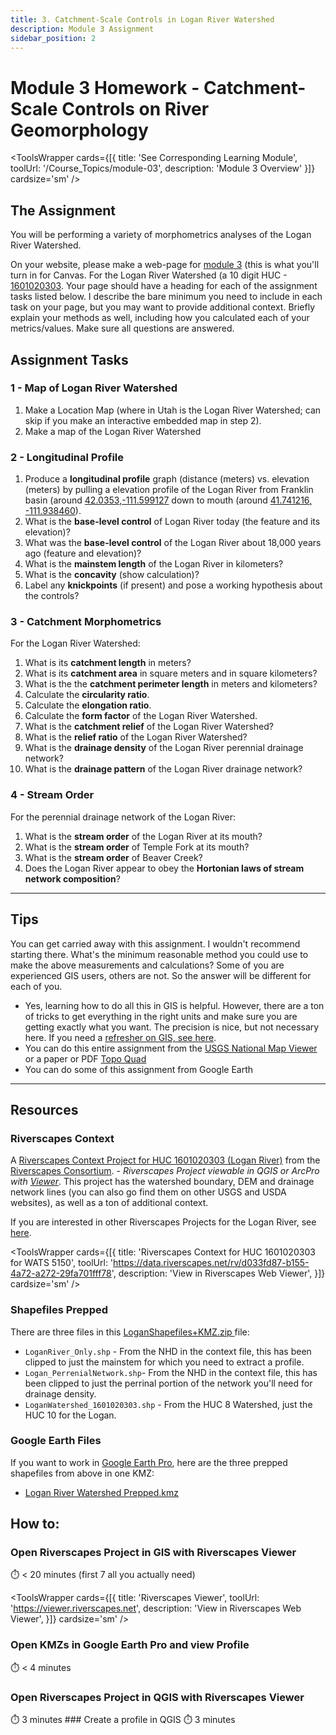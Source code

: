 ```yaml
---
title: 3. Catchment-Scale Controls in Logan River Watershed
description: Module 3 Assignment
sidebar_position: 2
---
```

# Module 3 Homework - Catchment-Scale Controls on River Geomorphology



<ToolsWrapper
  cards={[{
    title: 'See Corresponding Learning Module',
    toolUrl: '/Course_Topics/module-03',
    description: 'Module 3 Overview'
  }]}
  cardsize='sm'
/>


## The Assignment

You will be performing a variety of morphometrics analyses of the Logan River Watershed.

On your website, please make a web-page for [module 3](/Course_Topics/module-03) (this is what you'll turn in for Canvas. For the Logan River Watershed (a 10 digit HUC - [1601020303](https://data.riverscapes.net/p/d033fd87-b155-4a72-a272-29fa701fff78/). Your page should have a heading for each of the assignment tasks listed below. I describe the bare minimum you need to include in each task on your page, but you may want to provide additional context. Briefly explain your methods as well, including how you calculated each of your metrics/values. Make sure all questions are answered.

## Assignment Tasks

### 1 - Map of Logan River Watershed 
1. Make a Location Map (where in Utah is the Logan River Watershed; can skip if you make an interactive embedded map in step 2).
2. Make a map of the Logan River Watershed

### 2 - Longitudinal Profile
1. Produce a **longitudinal profile** graph (distance (meters) vs. elevation (meters)  by pulling a elevation profile of the Logan River from Franklin basin (around  [42.0353,-111.599127](https://goo.gl/maps/qHmhTkBy8H4w7BdK7) down to mouth (around [41.741216, -111.938460](https://goo.gl/maps/vKCdUaMe1im98wTL8)). 
2. What is the **base-level control** of Logan River today (the feature and its elevation)?
3. What was the **base-level control** of the Logan River about 18,000 years ago (feature and elevation)? 
4. What is the **mainstem length** of the  Logan River in kilometers?
5. What is the **concavity** (show calculation)?
6. Label any **knickpoints** (if present) and pose a working hypothesis about the controls?

### 3 - Catchment Morphometrics

For the Logan River Watershed:
1. What is its **catchment length** in meters? 
2. What is its **catchment area** in square meters and in square kilometers?
3. What is the the **catchment perimeter length** in meters and kilometers?
4. Calculate the **circularity ratio**.
5. Calculate the **elongation ratio**.
6. Calculate the **form factor** of the Logan River Watershed.
7. What is the **catchment relief** of the Logan River Watershed?
8.  What is the **relief ratio** of the Logan River Watershed? 
9.  What is the  **drainage density** of the Logan River perennial drainage network?
10.  What is the **drainage pattern** of the Logan River drainage network?

### 4 - Stream Order
For the perennial drainage network of the Logan River:
1. What is the **stream order** of the Logan River at its mouth?
2. What is the **stream order** of Temple Fork at its mouth?
3. What is the **stream order** of Beaver Creek?
4. Does the Logan River appear to obey the **Hortonian laws of stream network composition**?

----------

## Tips
You can get carried away with this assignment. I wouldn't recommend starting there. What's the minimum reasonable method you could use to make the above measurements and calculations? Some of you are experienced GIS users, others are not. So the answer will be different for each of you.
- Yes, learning how to do all this in GIS is helpful. However, there are a ton of tricks to get everything in the right units and make sure you are getting exactly what you want. The precision is nice, but not necessary here. If you need a [refresher on GIS, see here](https://mgimond.github.io/Spatial/introGIS). 
- You can do this entire assignment from the [USGS National Map Viewer](https://viewer.nationalmap.gov/advanced-viewer/) or a paper or PDF [Topo Quad](https://www.sciencebase.gov/catalog/item/5e3bc574e4b0edb47bdf09b6)
- You can do some of this assignment from Google Earth

------------------------
## Resources

### Riverscapes Context 

A [Riverscapes Context Project for HUC 1601020303 (Logan River)](https://data.riverscapes.net/p/d033fd87-b155-4a72-a272-29fa701fff78/) from the [Riverscapes Consortium](http://riverscapes.net). - *Riverscapes Project viewable in  QGIS or ArcPro with [Viewer](http://viewer.riverscapes.net)*. This project has the watershed boundary, DEM and drainage network lines (you can also go find them on other USGS and USDA websites), as well as a ton of additional context. 

If you are interested in other Riverscapes Projects for the Logan River, see [here](https://data.riverscapes.net/s?type=Project&boundsId=778facfe-ac34-4ff7-b70c-096d25267162&geo=-111.70878756791353%2C41.88449839624283%2C9.287251608945853).

<ToolsWrapper
  cards={[{
    title: 'Riverscapes Context for HUC 1601020303 for WATS 5150',
    toolUrl: 'https://data.riverscapes.net/rv/d033fd87-b155-4a72-a272-29fa701fff78',
    description: 'View in Riverscapes Web Viewer',
  }]}
  cardsize='sm'
/>

### Shapefiles Prepped
There are three files in this [LoganShapefiles+KMZ.zip ](https://usu.instructure.com/files/79946836/download?download_frd=1) <i class="fa fa-file-archive-o" aria-hidden="true"></i> file:
- `LoganRiver_Only.shp` - From the NHD in the context file, this has been clipped to just the mainstem for which you need to extract a profile.
- `Logan_PerrenialNetwork.shp`-  From the NHD in the context file, this has been clipped to just the perrinal portion of the network you'll need for drainage density.
- `LoganWatershed_1601020303.shp` -  From the HUC 8 Watershed, just the HUC 10 for the Logan.

### Google Earth Files
If you want to work in [Google Earth Pro](https://www.google.com/earth/versions/download-thank-you/?usagestats=1), here are the three prepped shapefiles from above in one KMZ:
- [Logan River Watershed Prepped.kmz](https://usu.instructure.com/files/79946820/download?download_frd=1)

## How to:

### Open Riverscapes Project in GIS with Riverscapes Viewer


<YouTubeEmbed videoId="QLboT-YJw-I" title="Open Riverscapes Project in GIS with Viewer" />
⏱️ < 20 minutes (first 7 all you actually need)


<ToolsWrapper
  cards={[{
    title: 'Riverscapes Viewer',
    toolUrl: 'https://viewer.riverscapes.net',
    description: 'View in Riverscapes Web Viewer',
  }]}
  cardsize='sm'
/>

### Open KMZs in Google Earth Pro and view Profile

<YouTubeEmbed videoId="Uhbob-qacso" title="Open KMZs in Google Earth Pro and view Profile" />
⏱️ < 4 minutes

### Open Riverscapes Project in QGIS with Riverscapes Viewer
        

<YouTubeEmbed videoId="AlIohcMYB98" title="Open Riverscapes Project in QGIS with Viewer" />
⏱️ 3 minutes
### Create a profile in QGIS

<YouTubeEmbed videoId="Vduqk7KAJQY" title="Create a profile in QGIS" />
⏱️ 3 minutes
